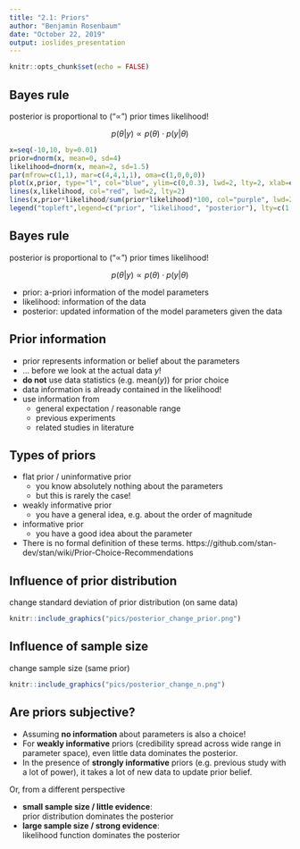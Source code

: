 ```yaml
---
title: "2.1: Priors"
author: "Benjamin Rosenbaum"
date: "October 22, 2019"
output: ioslides_presentation
---
```


```r
knitr::opts_chunk$set(echo = FALSE)
```


## Bayes rule

posterior is proportional to ("$\varpropto$") prior times likelihood!

$$p(\theta|y)\varpropto p(\theta)\cdot p(y|\theta)$$



```r
x=seq(-10,10, by=0.01)
prior=dnorm(x, mean=0, sd=4)
likelihood=dnorm(x, mean=2, sd=1.5)
par(mfrow=c(1,1), mar=c(4,4,1,1), oma=c(1,0,0,0))
plot(x,prior, type="l", col="blue", ylim=c(0,0.3), lwd=2, lty=2, xlab=expression(theta), ylab=("density"))
lines(x,likelihood, col="red", lwd=2, lty=2)
lines(x,prior*likelihood/sum(prior*likelihood)*100, col="purple", lwd=2)
legend("topleft",legend=c("prior", "likelihood", "posterior"), lty=c(1,1,1), lwd=c(2,2,2), col=c("blue","red","purple"))
```

## Bayes rule

posterior is proportional to ("$\varpropto$") prior times likelihood!

$$p(\theta|y)\varpropto p(\theta)\cdot p(y|\theta)$$

- prior: a-priori information of the model parameters
- likelihood: information of the data
- posterior: updated information of the model parameters given the data

## Prior information

- prior represents information or belief about the parameters 
- ... before we look at the actual data $y$!
- **do not** use data statistics (e.g. $\text{mean}(y)$) for prior choice
- data information is already contained in the likelihood!
- use information from   
    - general expectation / reasonable range
    - previous experiments  
    - related studies in literature  

## Types of priors 

- flat prior / uninformative prior  
    + you know absolutely nothing about the parameters
    + but this is rarely the case!

- weakly informative prior   
    + you have a general idea, e.g. about the order of magnitude

- informative prior   
    + you have a good idea about the parameter

- There is no formal definition of these terms.
     https://github.com/stan-dev/stan/wiki/Prior-Choice-Recommendations

## Influence of prior distribution

change standard deviation of prior distribution (on same data)

```r
knitr::include_graphics("pics/posterior_change_prior.png")
```

## Influence of sample size

change sample size (same prior)

```r
knitr::include_graphics("pics/posterior_change_n.png")
```

## Are priors subjective?

- Assuming **no information** about parameters is also a choice!
- For **weakly informative** priors (credibility spread across wide range in parameter space), even little data dominates the posterior.
- In the presence of **strongly informative** priors (e.g. previous study with a lot of power), it takes a lot of new data to update prior belief.

Or, from a different perspective

- **small sample size / little evidence**:   
    prior distribution dominates the posterior  
- **large sample size / strong evidence**:   
    likelihood function dominates the posterior

